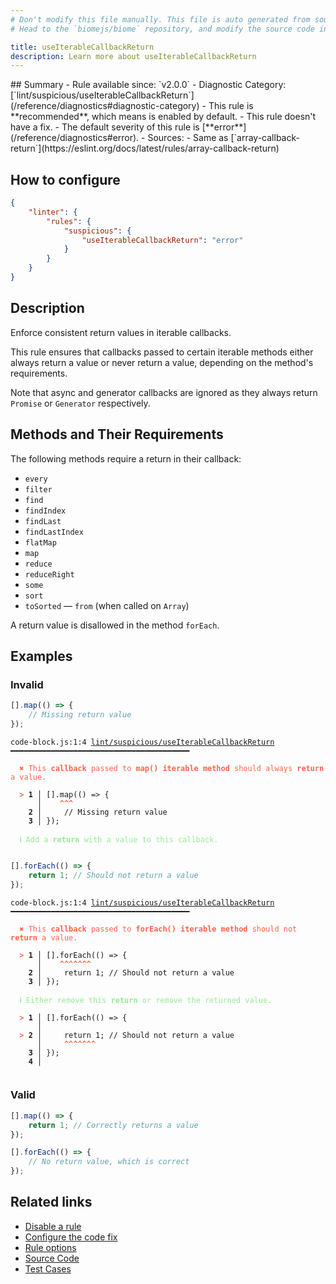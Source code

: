 ```yaml
---
# Don't modify this file manually. This file is auto generated from source, and you will lose your changes next time the website is built.
# Head to the `biomejs/biome` repository, and modify the source code in there.

title: useIterableCallbackReturn
description: Learn more about useIterableCallbackReturn
---
```


<Tabs>
<TabItem label="JavaScript (and super languages)" icon="seti:javascript">
## Summary
- Rule available since: `v2.0.0`
- Diagnostic Category: [`lint/suspicious/useIterableCallbackReturn`](/reference/diagnostics#diagnostic-category)
- This rule is **recommended**, which means is enabled by default.
- This rule doesn't have a fix.
- The default severity of this rule is [**error**](/reference/diagnostics#error).
- Sources: 
  - Same as [`array-callback-return`](https://eslint.org/docs/latest/rules/array-callback-return)

## How to configure
```json title="biome.json"
{
	"linter": {
		"rules": {
			"suspicious": {
				"useIterableCallbackReturn": "error"
			}
		}
	}
}

```
## Description
Enforce consistent return values in iterable callbacks.

This rule ensures that callbacks passed to certain iterable methods either always return a
value or never return a value, depending on the method's requirements.

Note that async and generator callbacks are ignored as they always return `Promise` or
`Generator` respectively.

## Methods and Their Requirements

The following methods require a return in their callback:

- `every`
- `filter`
- `find`
- `findIndex`
- `findLast`
- `findLastIndex`
- `flatMap`
- `map`
- `reduce`
- `reduceRight`
- `some`
- `sort`
- `toSorted`
— `from` (when called on `Array`)

A return value is disallowed in the method `forEach`.

## Examples

### Invalid

```js
[].map(() => {
    // Missing return value
});
```

<pre class="language-text"><code class="language-text">code-block.js:1:4 <a href="https://biomejs.dev/linter/rules/use-iterable-callback-return">lint/suspicious/useIterableCallbackReturn</a> ━━━━━━━━━━━━━━━━━━━━━━━━━━━━━━━━━━━━━━━━<br /><br />  <strong><span style="color: Tomato;">✖</span></strong> <span style="color: Tomato;">This </span><span style="color: Tomato;"><strong>callback</strong></span><span style="color: Tomato;"> passed to </span><span style="color: Tomato;"><strong>map() iterable method</strong></span><span style="color: Tomato;"> should always </span><span style="color: Tomato;"><strong>return</strong></span><span style="color: Tomato;"> a value.</span><br />  <br />  <strong><span style="color: Tomato;">&gt;</span></strong> <strong>1 │ </strong>[].map(() =&gt; &#123;<br />   <strong>   │ </strong>   <strong><span style="color: Tomato;">^</span></strong><strong><span style="color: Tomato;">^</span></strong><strong><span style="color: Tomato;">^</span></strong><br />    <strong>2 │ </strong>    // Missing return value<br />    <strong>3 │ </strong>&#125;);<br />  <br />  <strong><span style="color: lightgreen;">ℹ</span></strong> <span style="color: lightgreen;">Add a </span><span style="color: lightgreen;"><strong>return</strong></span><span style="color: lightgreen;"> with a value to this callback.</span><br />  <br /></code></pre>

```js
[].forEach(() => {
    return 1; // Should not return a value
});
```

<pre class="language-text"><code class="language-text">code-block.js:1:4 <a href="https://biomejs.dev/linter/rules/use-iterable-callback-return">lint/suspicious/useIterableCallbackReturn</a> ━━━━━━━━━━━━━━━━━━━━━━━━━━━━━━━━━━━━━━━━<br /><br />  <strong><span style="color: Tomato;">✖</span></strong> <span style="color: Tomato;">This </span><span style="color: Tomato;"><strong>callback</strong></span><span style="color: Tomato;"> passed to </span><span style="color: Tomato;"><strong>forEach() iterable method</strong></span><span style="color: Tomato;"> should not </span><span style="color: Tomato;"><strong>return</strong></span><span style="color: Tomato;"> a value.</span><br />  <br />  <strong><span style="color: Tomato;">&gt;</span></strong> <strong>1 │ </strong>[].forEach(() =&gt; &#123;<br />   <strong>   │ </strong>   <strong><span style="color: Tomato;">^</span></strong><strong><span style="color: Tomato;">^</span></strong><strong><span style="color: Tomato;">^</span></strong><strong><span style="color: Tomato;">^</span></strong><strong><span style="color: Tomato;">^</span></strong><strong><span style="color: Tomato;">^</span></strong><strong><span style="color: Tomato;">^</span></strong><br />    <strong>2 │ </strong>    return 1; // Should not return a value<br />    <strong>3 │ </strong>&#125;);<br />  <br />  <strong><span style="color: lightgreen;">ℹ</span></strong> <span style="color: lightgreen;">Either remove this </span><span style="color: lightgreen;"><strong>return</strong></span><span style="color: lightgreen;"> or remove the returned value.</span><br />  <br />  <strong><span style="color: Tomato;">&gt;</span></strong> <strong>1 │ </strong>[].forEach(() =&gt; &#123;<br />   <strong>   │ </strong>                  <br />  <strong><span style="color: Tomato;">&gt;</span></strong> <strong>2 │ </strong>    return 1; // Should not return a value<br />   <strong>   │ </strong>    <strong><span style="color: Tomato;">^</span></strong><strong><span style="color: Tomato;">^</span></strong><strong><span style="color: Tomato;">^</span></strong><strong><span style="color: Tomato;">^</span></strong><strong><span style="color: Tomato;">^</span></strong><strong><span style="color: Tomato;">^</span></strong><strong><span style="color: Tomato;">^</span></strong><br />    <strong>3 │ </strong>&#125;);<br />    <strong>4 │ </strong><br />  <br /></code></pre>

### Valid

```js
[].map(() => {
    return 1; // Correctly returns a value
});
```

```js
[].forEach(() => {
    // No return value, which is correct
});
```

## Related links

- [Disable a rule](/linter/#disable-a-rule)
- [Configure the code fix](/linter#configure-the-code-fix)
- [Rule options](/linter/#rule-options)
- [Source Code](https://github.com/biomejs/biome/blob/main/crates/biome_js_analyze/src/lint/suspicious/use_iterable_callback_return.rs)
- [Test Cases](https://github.com/biomejs/biome/blob/main/crates/biome_js_analyze/tests/specs/suspicious/useIterableCallbackReturn)

</TabItem>
</Tabs>

